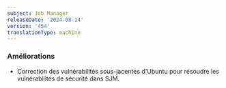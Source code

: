 ```yaml
---
subject: Job Manager
releaseDate: '2024-08-14'
version: '454'
translationType: machine
---
```


### Améliorations

* Correction des vulnérabilités sous-jacentes d&apos;Ubuntu pour résoudre les vulnérabilités de sécurité dans SJM.